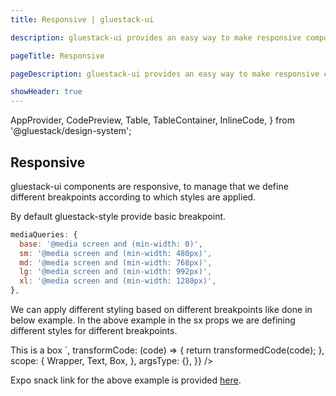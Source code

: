 ```yaml
---
title: Responsive | gluestack-ui

description: gluestack-ui provides an easy way to make responsive components, in this guide we will learn how to make components responsive.

pageTitle: Responsive

pageDescription: gluestack-ui provides an easy way to make responsive components, in this guide we will learn how to make components responsive.

showHeader: true
---
```




  AppProvider,
  CodePreview,
  Table,
  TableContainer,
  InlineCode,
} from '@gluestack/design-system';

<Meta title="Customize and Style/Styling/Responsive" />

## Responsive

gluestack-ui components are responsive, to manage that we define different breakpoints according to which styles are applied.

By default gluestack-style provide basic breakpoint.

```jsx
mediaQueries: {
  base: '@media screen and (min-width: 0)',
  sm: '@media screen and (min-width: 480px)',
  md: '@media screen and (min-width: 768px)',
  lg: '@media screen and (min-width: 992px)',
  xl: '@media screen and (min-width: 1280px)',
},
```

We can apply different styling based on different breakpoints like done in below example. In the above example in the sx props we are defining different styles for different breakpoints.

<AppProvider>
  <CodePreview
    showComponentRenderer={true}
    showArgsController={false}
    metaData={{
      code: `
      <Box justifyContent="center" alignItems="center" h="100%">
        <Box
          sx={{
            '@base': {
              bg: '$red500',
            },
            '@md': {
              bg: '$green500',
            },
            '@lg': {
              bg: '$blue500',
            },
          }}
          alignItems="center"
        >
          <Text>This is a box</Text>
        </Box>
      </Box>
      `,
      transformCode: (code) => {
        return transformedCode(code);
      },
      scope: {
        Wrapper,
        Text,
        Box,
      },
      argsType: {},
    }}
  />
</AppProvider>

<br />

Expo snack link for the above example is provided [here](https://snack.expo.dev/@gluestack/gluestack-ui-responsive-style).

